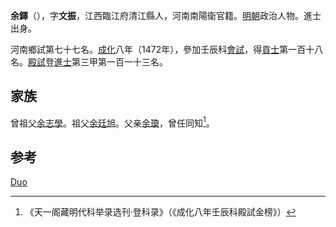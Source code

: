 {{Otheruses|other=原名余铎的佛教僧人|释应慈}}

'''余鐸'''（{{bd|1437年||？}}），字'''文振'''，江西臨江府清江縣人，河南南陽衛官籍。[[明朝|明朝]]政治人物。進士出身。

河南鄉試第七十七名。[[成化|成化]]八年（1472年），參加壬辰科[[會試|會試]]，得[[貢士|貢士]]第一百十八名。[[殿試|殿試]]登[[進士|進士]]第三甲第一百一十三名。

== 家族 ==
曾祖父[[余志學|余志學]]。祖父[[余廷旭|余廷旭]]。父亲[[余瓊|余瓊]]，曾任同知<ref>《天一阁藏明代科举录选刊·登科录》（《成化八年壬辰科殿試金榜》）</ref>。

== 参考 ==
{{reflist}}

{{明朝人物小作品}}
{{成化八年壬辰科殿試金榜}}

{{Authority control}}
{{DEFAULTSORT:Yu余}}
[[Category:余姓|Duo]]